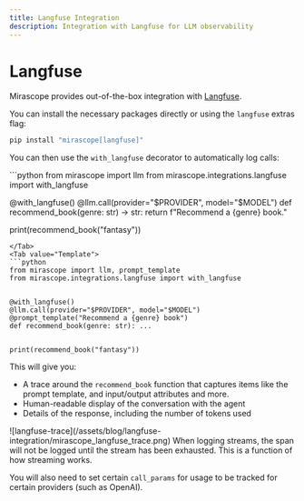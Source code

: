 ```yaml
---
title: Langfuse Integration
description: Integration with Langfuse for LLM observability
---
```


# Langfuse

Mirascope provides out-of-the-box integration with [Langfuse](https://langfuse.com/).

You can install the necessary packages directly or using the `langfuse` extras flag:

```bash
pip install "mirascope[langfuse]"
```

You can then use the `with_langfuse` decorator to automatically log calls:

<TabbedSection>
<Tab value="Shorthand">
```python
from mirascope import llm
from mirascope.integrations.langfuse import with_langfuse


@with_langfuse()
@llm.call(provider="$PROVIDER", model="$MODEL")
def recommend_book(genre: str) -> str:
    return f"Recommend a {genre} book."


print(recommend_book("fantasy"))

```
</Tab>
<Tab value="Template">
```python
from mirascope import llm, prompt_template
from mirascope.integrations.langfuse import with_langfuse


@with_langfuse()
@llm.call(provider="$PROVIDER", model="$MODEL")
@prompt_template("Recommend a {genre} book")
def recommend_book(genre: str): ...


print(recommend_book("fantasy"))

```
</Tab>
</TabbedSection>

This will give you:

* A trace around the `recommend_book` function that captures items like the prompt template, and input/output attributes and more.
* Human-readable display of the conversation with the agent
* Details of the response, including the number of tokens used

<Callout type="info" title="Example trace">
  ![langfuse-trace](/assets/blog/langfuse-integration/mirascope_langfuse_trace.png)
</Callout>

<Callout type="note" title="Handling streams">
  When logging streams, the span will not be logged until the stream has been exhausted. This is a function of how streaming works.

  You will also need to set certain `call_params` for usage to be tracked for certain providers (such as OpenAI).
</Callout>